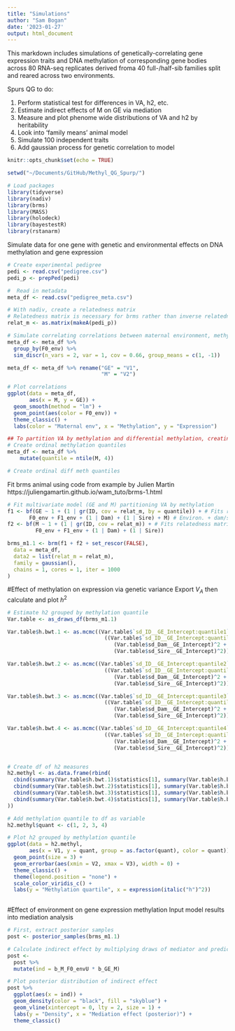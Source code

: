 ```yaml
---
title: "Simulations"
author: "Sam Bogan"
date: '2023-01-27'
output: html_document
---
```


This markdown includes simulations of genetically-correlating gene expression traits and DNA methylation of corresponding gene bodies across 80 RNA-seq replicates derived froma 40 full-/half-sib families split and reared across two environments.

Spurs QG to do:

1. Perform statistical test for differences in VA, h2, etc.
2. Estimate indirect effects of M on GE via mediation
3. Measure and plot phenome wide distributions of VA and h2 by heritability
4. Look into 'family means' animal model
5. Simulate 100 independent traits
6. Add gaussian process for genetic correlation to model

```r
knitr::opts_chunk$set(echo = TRUE)

setwd("~/Documents/GitHub/Methyl_QG_Spurp/")

# Load packages
library(tidyverse)
library(nadiv)
library(brms)
library(MASS)
library(holodeck)
library(bayestestR)
library(rstanarm)

```

Simulate data for one gene with genetic and environmental effects on DNA methylation and gene expression

```r

# Create experimental pedigree
pedi <- read.csv("pedigree.csv")
pedi_p <- prepPed(pedi)

#  Read in metadata
meta_df <- read.csv("pedigree_meta.csv")

# With nadiv, create a relatedness matrix
# Relatedness matrix is necessary for brms rather than inverse relatedness
relat_m <- as.matrix(makeA(pedi_p))

```

```r

# Simulate correlating correlations between maternal environment, methylation and gene expression
meta_df <- meta_df %>% 
  group_by(F0_env) %>% 
  sim_discr(n_vars = 2, var = 1, cov = 0.66, group_means = c(1, -1))

meta_df <- meta_df %>% rename("GE" = "V1",
                              "M" = "V2")

# Plot correlations
ggplot(data = meta_df,
       aes(x = M, y = GE)) +
  geom_smooth(method = "lm") +
  geom_point(aes(color = F0_env)) +
  theme_classic() +
  labs(color = "Maternal env", x = "Methylation", y = "Expression")

## To partition VA by methylation and differential methylation, creating quantiles for each
# Create ordinal methylation quantiles
meta_df <- meta_df %>%
    mutate(quantile = ntile(M, 4))

# Create ordinal diff meth quantiles


```

Fit brms animal using code from example by Julien Martin
https://juliengamartin.github.io/wam_tuto/brms-1.html

```r

# Fit multivariate model (GE and M) partitioning VA by methylation
f1 <- bf(GE ~ 1 + (1 | gr(ID, cov = relat_m, by = quantile)) + # Fits relatedness matrix w/ meth partitions for GE
       F0_env + F1_env + (1 | Dam) + (1 | Sire) + M) # Environ. + dam/sire effects on GE
f2 <- bf(M ~ 1 + (1 | gr(ID, cov = relat_m)) + # Fits relatedness matrix for M
         F0_env + F1_env + (1 | Dam) + (1 | Sire))

brms_m1.1 <- brm(f1 + f2 + set_rescor(FALSE), 
  data = meta_df,
  data2 = list(relat_m = relat_m),
  family = gaussian(),
  chains = 1, cores = 1, iter = 1000
)

```
#Effect of methylation on expression via genetic variance
Export $V_A$ then calculate and plot $h^2$

```r
# Estimate h2 grouped by methylation quantile
Var.table <- as_draws_df(brms_m1.1)

Var.table$h.bwt.1 <- as.mcmc((Var.table$`sd_ID__GE_Intercept:quantile1`)^2 / 
                               ((Var.table$`sd_ID__GE_Intercept:quantile1`)^2 + 
                                  (Var.table$sd_Dam__GE_Intercept)^2 + 
                                  (Var.table$sd_Sire__GE_Intercept)^2))

Var.table$h.bwt.2 <- as.mcmc((Var.table$`sd_ID__GE_Intercept:quantile2`)^2 / 
                               ((Var.table$`sd_ID__GE_Intercept:quantile2`)^2 + 
                                  (Var.table$sd_Dam__GE_Intercept)^2 + 
                                  (Var.table$sd_Sire__GE_Intercept)^2))

Var.table$h.bwt.3 <- as.mcmc((Var.table$`sd_ID__GE_Intercept:quantile3`)^2 / 
                               ((Var.table$`sd_ID__GE_Intercept:quantile3`)^2 + 
                                  (Var.table$sd_Dam__GE_Intercept)^2 + 
                                  (Var.table$sd_Sire__GE_Intercept)^2))

Var.table$h.bwt.4 <- as.mcmc((Var.table$`sd_ID__GE_Intercept:quantile4`)^2 / 
                               ((Var.table$`sd_ID__GE_Intercept:quantile4`)^2 + 
                                  (Var.table$sd_Dam__GE_Intercept)^2 + 
                                  (Var.table$sd_Sire__GE_Intercept)^2))


# Create df of h2 measures
h2.methyl <- as.data.frame(rbind(
  cbind(summary(Var.table$h.bwt.1)$statistics[1], summary(Var.table$h.bwt.1)$quantiles[1], summary(Var.table$h.bwt.1)$quantiles[5]),
  cbind(summary(Var.table$h.bwt.2)$statistics[1], summary(Var.table$h.bwt.2)$quantiles[1], summary(Var.table$h.bwt.2)$quantiles[5]),
  cbind(summary(Var.table$h.bwt.3)$statistics[1], summary(Var.table$h.bwt.3)$quantiles[1], summary(Var.table$h.bwt.3)$quantiles[5]),
  cbind(summary(Var.table$h.bwt.4)$statistics[1], summary(Var.table$h.bwt.4)$quantiles[1], summary(Var.table$h.bwt.4)$quantiles[5])
))

# Add methylation quantile to df as variable 
h2.methyl$quant <- c(1, 2, 3, 4)

# Plot h2 grouped by methylation quantile
ggplot(data = h2.methyl,
       aes(x = V1, y = quant, group = as.factor(quant), color = quant)) +
  geom_point(size = 3) +
  geom_errorbar(aes(xmin = V2, xmax = V3), width = 0) +
  theme_classic() +
  theme(legend.position = "none") +
  scale_color_viridis_c() +
  labs(y = "Methylation quartile", x = expression(italic("h")^2))
  
```

#Effect of environment on gene expression methylation
Input model results into mediation analysis

```r

# First, extract posterior samples
post <- posterior_samples(brms_m1.1)

# Calculate indirect effect by multiplying draws of mediator and predictor variables
post <-
  post %>% 
  mutate(ind = b_M_F0_envU * b_GE_M)

# Plot posterior distribution of indirect effect
post %>% 
  ggplot(aes(x = ind)) +
  geom_density(color = "black", fill = "skyblue") + 
  geom_vline(xintercept = 0, lty = 2, size = 1) +
  labs(y = "Density", x = "Mediation effect (posterior)") +
  theme_classic()

```

